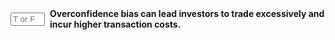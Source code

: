 ::: {.question-block}

<form onsubmit="event.preventDefault(); checkAnswerBox('module5_tf_q54','T')" style="display: flex; align-items: center; gap: 8px;">
<input type="text" id="module5_tf_q54" name="module5_tf_q54" maxlength="1" placeholder="T or F" style="width: 55px;" data-correct-answer="T" /> 
<label for="module5_tf_q54"><strong>Overconfidence bias can lead investors to trade excessively and incur higher transaction costs.</strong></label>
</form>

<div id="feedback-module5_tf_q54" class="feedback" data-status="" style="display:none;">
This is TRUE. Overconfident investors trade too much and perform worse net of costs.
</div>

:::
